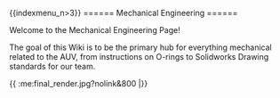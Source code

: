 {{indexmenu_n>3}}
====== Mechanical Engineering ======

Welcome to the Mechanical Engineering Page!

The goal of this Wiki is to be the primary hub for everything mechanical related to the AUV, from instructions on O-rings to Solidworks Drawing standards for our team. 

{{ :me:final_render.jpg?nolink&800 |}}

 
